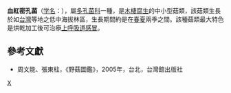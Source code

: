 {{Speciesbox
| taxon = Pycnoporus sanguineus
| image = Trametes sanguineus.jpg
| binomial_authority = (L. ex Fr.)Murr.
}}

'''血紅密孔菌'''（[[学名|学名]]：{{lang|la|''Pycnoporus sanguineus''}}），屬[[多孔菌科|多孔菌科]]一種，是[[木棲腐生|木棲腐生]]的中小型菇類，該菇類生長於如[[台灣|台灣]]等地之低中海拔林區，生長期間約是在[[春|春]][[夏|夏]]兩季之間。該種菇類最大特色是烘乾加工後可治療[[上呼吸道|上呼吸道]][[感冒|感冒]]。

== 參考文獻 ==
* 周文能、張東柱，《野菇圖鑑》，2005年，台北，台灣館出版社

{{taxonbar}}
[[Category:密孔菌属|X]]